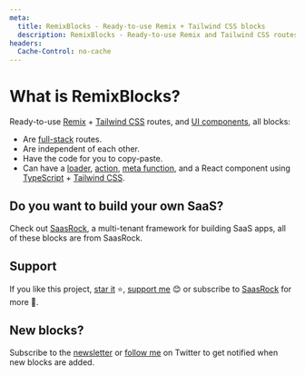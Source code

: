 ```yaml
---
meta:
  title: RemixBlocks - Ready-to-use Remix + Tailwind CSS blocks
  description: RemixBlocks - Ready-to-use Remix and Tailwind CSS routes and UI components, all blocks are full-stack and independent to each other.
headers:
  Cache-Control: no-cache
---
```


# What is RemixBlocks?

Ready-to-use [Remix](https://remix.run) + [Tailwind CSS](https://tailwindcss.com/) routes, and [UI components](/components), all blocks:

- Are [full-stack](https://alexandro.dev/7-things-i-ve-learned-using-remix-for-1-month) routes.
- Are independent of each other.
- Have the code for you to copy-paste.
- Can have a [loader](https://remix.run/docs/en/v1/guides/data-loading), [action](https://remix.run/docs/en/v1/guides/data-writes), [meta function](https://remix.run/docs/en/v1/api/conventions#meta), and a React component using [TypeScript](https://www.typescriptlang.org/) + [Tailwind CSS](https://tailwindcss.com/).

## Do you want to build your own SaaS?

Check out [SaasRock](http://saasrock.com/), a multi-tenant framework for building SaaS apps, all of these blocks are from SaasRock.

## Support

If you like this project, [star it](https://github.com/AlexandroMtzG/remix-blocks) ⭐, [support me](https://github.com/sponsors/AlexandroMtzG) 😊 or subscribe to [SaasRock](https://alexandromg.gumroad.com/l/SaasRock) for more 🚀.

## New blocks?

Subscribe to the [newsletter](https://saasrock.com/newsletter) or [follow me](https://twitter.com/AlexandroMtzG) on Twitter to get notified when new blocks are added.
